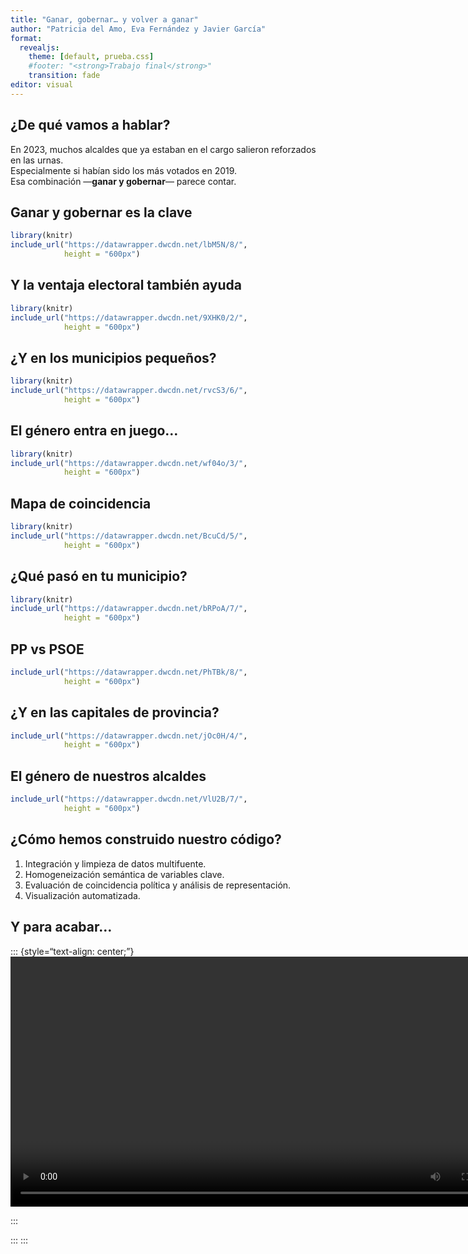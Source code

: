 ---
title: "Ganar, gobernar… y volver a ganar"
author: "Patricia del Amo, Eva Fernández y Javier García"
format:
  revealjs: 
    theme: [default, prueba.css]
    #footer: "<strong>Trabajo final</strong>"
    transition: fade
editor: visual
---

## ¿De qué vamos a hablar?

En 2023, muchos alcaldes que ya estaban en el cargo salieron reforzados en las urnas.\
Especialmente si habían sido los más votados en 2019.\
Esa combinación —**ganar y gobernar**— parece contar.

## Ganar y gobernar es la clave

```{r}
library(knitr)
include_url("https://datawrapper.dwcdn.net/lbM5N/8/", 
            height = "600px")
```

## Y la ventaja electoral también ayuda

```{r}
library(knitr)
include_url("https://datawrapper.dwcdn.net/9XHK0/2/", 
            height = "600px")
```

## ¿Y en los municipios pequeños?

```{r}
library(knitr)
include_url("https://datawrapper.dwcdn.net/rvcS3/6/", 
            height = "600px")
```

## El género entra en juego...

```{r}
library(knitr)
include_url("https://datawrapper.dwcdn.net/wf04o/3/", 
            height = "600px")
```

## Mapa de coincidencia

```{r}
library(knitr)
include_url("https://datawrapper.dwcdn.net/BcuCd/5/", 
            height = "600px")
```

## ¿Qué pasó en tu municipio?

```{r}

library(knitr)
include_url("https://datawrapper.dwcdn.net/bRPoA/7/", 
            height = "600px")
```

## PP vs PSOE

```{r}
include_url("https://datawrapper.dwcdn.net/PhTBk/8/", 
            height = "600px")
```

## ¿Y en las capitales de provincia?

```{r}
include_url("https://datawrapper.dwcdn.net/jOc0H/4/", 
            height = "600px")
```

## El género de nuestros alcaldes

```{r}
include_url("https://datawrapper.dwcdn.net/VlU2B/7/", 
            height = "600px")
```

## ¿Cómo hemos construido nuestro código?

1.  Integración y limpieza de datos multifuente.
2.  Homogeneización semántica de variables clave.
3.  Evaluación de coincidencia política y análisis de representación.
4.  Visualización automatizada.

## Y para acabar...

::: {style="text-align: center;"}
<video width="800" controls>

<source src="media/video.mp4" type="video/mp4">

:::

:::
:::
